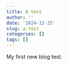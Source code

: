 ```yaml
---
title: A test
author: ''
date: '2024-12-25'
slug: a-test
categories: []
tags: []
---
```


My first new blog test.














